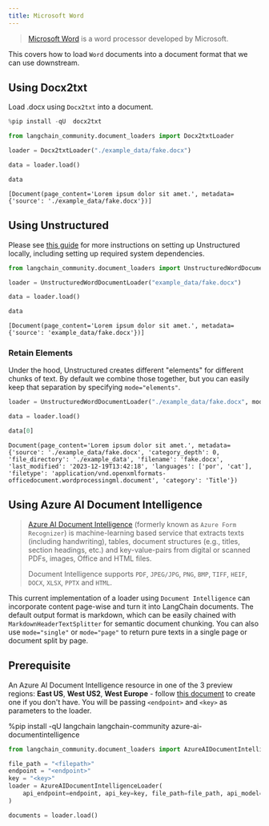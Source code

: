 ```yaml
---
title: Microsoft Word
---
```


>[Microsoft Word](https://www.microsoft.com/en-us/microsoft-365/word) is a word processor developed by Microsoft.

This covers how to load `Word` documents into a document format that we can use downstream.

## Using Docx2txt

Load .docx using `Docx2txt` into a document.

```python
%pip install -qU  docx2txt
```

```python
from langchain_community.document_loaders import Docx2txtLoader

loader = Docx2txtLoader("./example_data/fake.docx")

data = loader.load()

data
```

```output
[Document(page_content='Lorem ipsum dolor sit amet.', metadata={'source': './example_data/fake.docx'})]
```

## Using Unstructured

Please see [this guide](/oss/python/integrations/providers/unstructured/) for more instructions on setting up Unstructured locally, including setting up required system dependencies.

```python
from langchain_community.document_loaders import UnstructuredWordDocumentLoader

loader = UnstructuredWordDocumentLoader("example_data/fake.docx")

data = loader.load()

data
```

```output
[Document(page_content='Lorem ipsum dolor sit amet.', metadata={'source': 'example_data/fake.docx'})]
```

### Retain Elements

Under the hood, Unstructured creates different "elements" for different chunks of text. By default we combine those together, but you can easily keep that separation by specifying `mode="elements"`.

```python
loader = UnstructuredWordDocumentLoader("./example_data/fake.docx", mode="elements")

data = loader.load()

data[0]
```

```output
Document(page_content='Lorem ipsum dolor sit amet.', metadata={'source': './example_data/fake.docx', 'category_depth': 0, 'file_directory': './example_data', 'filename': 'fake.docx', 'last_modified': '2023-12-19T13:42:18', 'languages': ['por', 'cat'], 'filetype': 'application/vnd.openxmlformats-officedocument.wordprocessingml.document', 'category': 'Title'})
```

## Using Azure AI Document Intelligence

>[Azure AI Document Intelligence](https://aka.ms/doc-intelligence) (formerly known as `Azure Form Recognizer`) is machine-learning
>based service that extracts texts (including handwriting), tables, document structures (e.g., titles, section headings, etc.) and key-value-pairs from
>digital or scanned PDFs, images, Office and HTML files.
>
>Document Intelligence supports `PDF`, `JPEG/JPG`, `PNG`, `BMP`, `TIFF`, `HEIF`, `DOCX`, `XLSX`, `PPTX` and `HTML`.

This current implementation of a loader using `Document Intelligence` can incorporate content page-wise and turn it into LangChain documents. The default output format is markdown, which can be easily chained with `MarkdownHeaderTextSplitter` for semantic document chunking. You can also use `mode="single"` or `mode="page"` to return pure texts in a single page or document split by page.

## Prerequisite

An Azure AI Document Intelligence resource in one of the 3 preview regions: **East US**, **West US2**, **West Europe** - follow [this document](https://learn.microsoft.com/azure/ai-services/document-intelligence/create-document-intelligence-resource?view=doc-intel-4.0.0) to create one if you don't have. You will be passing `<endpoint>` and `<key>` as parameters to the loader.

%pip install -qU  langchain langchain-community azure-ai-documentintelligence

```python
from langchain_community.document_loaders import AzureAIDocumentIntelligenceLoader

file_path = "<filepath>"
endpoint = "<endpoint>"
key = "<key>"
loader = AzureAIDocumentIntelligenceLoader(
    api_endpoint=endpoint, api_key=key, file_path=file_path, api_model="prebuilt-layout"
)

documents = loader.load()
```
